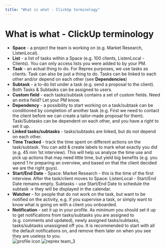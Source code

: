 ```yaml
---
title: "What is what - ClickUp terminology"
---
```

# What is what - ClickUp terminology

* **Space** - a project the team is working on (e.g. Market Research, ListenLocal).
* **List** - a list of tasks within a Space (e.g. 100 clients, ListenLocal - Clients). You can only access lists you were added to by your PM.
* **Task** - an actual thing to do. For Reprex purposes, we use tasks as clients. Task can also be just a thing to do. Tasks can be linked to each other and/or depend on each other (see **Dependencies**)
* **Subtask** - a to-do list under a task (e.g. send a proposal to the client). Both Tasks & Subtasks can be assigned to users.
* **Custom field** - each tasks/subtask contains a set of custom fields. Need an extra field? Let your PM know.
* **Dependency** - a possibility to start working on a task/subtask can be conditioned by completion of another task (e.g. First we need to contact the client before we can create a tailor-made proposal for them). Task/Subtasks can be dependent on each other, and you have a right to set it up.
* **Linked tasks/subtasks** - tasks/subtasks are linked, but do not depend on each other.
* **Time Tracked** - track the time spent on different actions on the task/subtask. You can add & create labels to mark what exactly you did (e.g. 45 min 1st interview). This will help us analyze the time use and pick up actions that may need little time, but yield big benefits (e.g. you spend 1 hr preparing an overview, and based on that the client decided we are the right guys).
* **Start/End Date** - Space: Market Research - this is the time of the first interview. After the task/client moves to Space: ListenLocal - Start/End Date remains empty. Subtasks - use Start/End Date to schedule the subtask -> they will be displayed in the calendar.
* **Watcher** - for people that do not work on the task, but want to be notified on the activity, e.g. if you supervise a task, or simply want to know what is going on with a client you onboarded.
* **Notification** - set it up in your profile. As *minimum* you should set it up to get notifications from tasks/subtasks you are assigned to (e.g. comments and updated), newly assigned tasks/subtasks, tasks/subtasks unassigned off you. It is recommended to start with all the default notifications on, and remove them later on when you see they are useless to you.  
![profile icon](/Users/Susana/Documents/dani_reka_collaboration/clickup/Manuals/pics/profile icon.png)
![reprex team_3](/Users/Susana/Documents/dani_reka_collaboration/clickup/Manuals/pics/reprex team_3.png)

